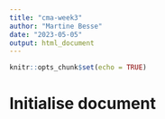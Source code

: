 ```yaml
---
title: "cma-week3"
author: "Martine Besse"
date: "2023-05-05"
output: html_document
---
```


```r
knitr::opts_chunk$set(echo = TRUE)
```

# Initialise document
```r

```

